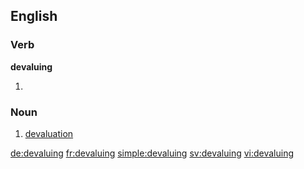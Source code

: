 ==English==

===Verb===
'''devaluing'''

# {{present participle of|devalue}}

===Noun===
{{en-noun}}

# [[devaluation]]

[[de:devaluing]]
[[fr:devaluing]]
[[simple:devaluing]]
[[sv:devaluing]]
[[vi:devaluing]]